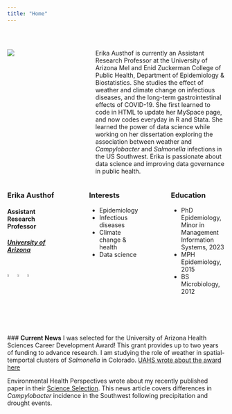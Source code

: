```yaml
---
title: "Home"
---
```


<br>

::: columns
::: {.column width="30%"}
![](./images/Headshot_round.png)
:::

::: {.column width="5%"}
<br>
:::

::: {.column width="65%"}
Erika Austhof is currently an Assistant Research Professor at the University of Arizona Mel and Enid Zuckerman College of Public Health, Department of Epidemiology & Biostatistics. She studies the effect of weather and climate change on infectious diseases, and the long-term gastrointestinal effects of COVID-19. She first learned to code in HTML to update her MySpace page, and now codes everyday in R and Stata. She learned the power of data science while working on her dissertation exploring the association between weather and *Campylobacter* and *Salmonella* infections in the US Southwest. Erika is passionate about data science and improving data governance in public health.
:::
:::

::: columns
::: {.column width="30%"}
### **Erika Austhof**

#### Assistant Research Professor

##### [University of Arizona](https://publichealth.arizona.edu/directory/erika-austhof)

<br> [![](./images/scholar.png){width="15%"}](https://scholar.google.com/citations?user=s8k_vCsAAAAJ&hl=en) [![](./images/github.png){width="15%"}](https://github.com/austhofe) [![](./images/linkedin.png){width="15%"}](https://www.linkedin.com/in/epierika/)
:::

::: {.column width="5%"}
<br>
:::

::: {.column width="30%"}
### Interests

-   Epidemiology
-   Infectious diseases
-   Climate change & health
-   Data science
:::

::: {.column width="5%"}
<br>
:::

::: {.column width="30%"}
### Education

-   PhD Epidemiology, Minor in Management Information Systems, 2023
-   MPH Epidemiology, 2015
-   BS Microbiology, 2012
:::
:::

::: {.column width="100%"}
<br>
:::

<br>
### **Current News**
I was selected for the University of Arizona Health Sciences Career Development Award! This grant provides up to two years of funding to advance research. I am studying the role of weather in spatial-temportal clusters of *Salmonella* in Colorado. [UAHS wrote about the award here](https://healthsciences.arizona.edu/connect/honors/public-healths-austhof-receives-career-development-award)

Environmental Health Perspectives wrote about my recently published paper in their [Science Selection](https://ehp.niehs.nih.gov/doi/10.1289/EHP16432). This news article covers differences in *Campylobacter* incidence in the Southwest following precipitation and drought events.
